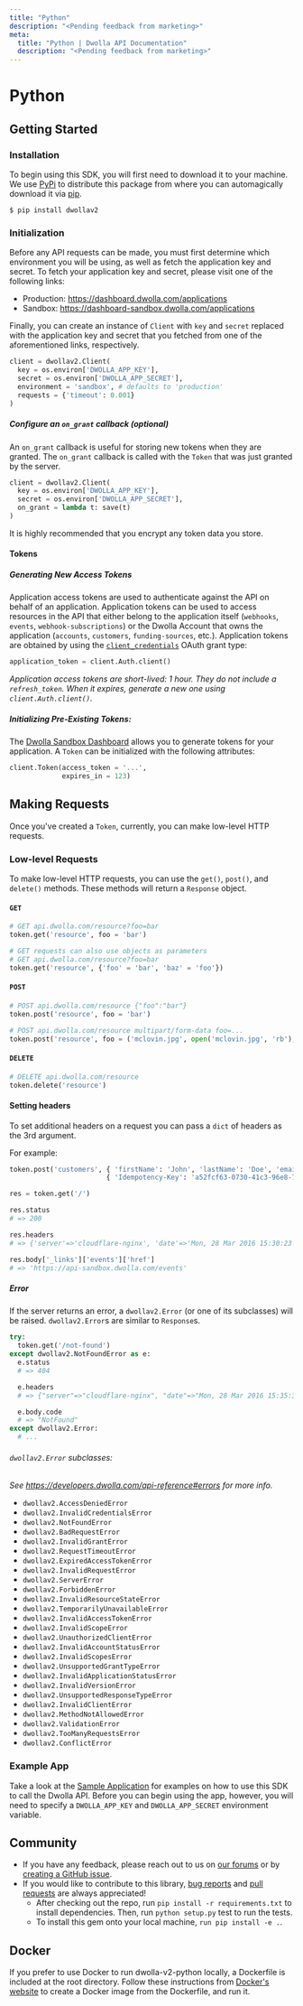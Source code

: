 ```yaml
---
title: "Python"
description: "<Pending feedback from marketing>"
meta:
  title: "Python | Dwolla API Documentation"
  description: "<Pending feedback from marketing>"
---
```


# Python

## Getting Started

### Installation

To begin using this SDK, you will first need to download it to your machine. We use [PyPi](https://pypi.python.org/pypi/dwollav2) to distribute this package from where you can automagically download it via [pip](https://pip.pypa.io/en/stable/installing/).

```shell
$ pip install dwollav2
```

### Initialization

Before any API requests can be made, you must first determine which environment you will be using, as well as fetch the application key and secret. To fetch your application key and secret, please visit one of the following links:

- Production: https://dashboard.dwolla.com/applications
- Sandbox: https://dashboard-sandbox.dwolla.com/applications

Finally, you can create an instance of `Client` with `key` and `secret` replaced with the application key and secret that you fetched from one of the aforementioned links, respectively.

```python
client = dwollav2.Client(
  key = os.environ['DWOLLA_APP_KEY'],
  secret = os.environ['DWOLLA_APP_SECRET'],
  environment = 'sandbox', # defaults to 'production'
  requests = {'timeout': 0.001}
)
```

##### Configure an `on_grant` callback (optional)

An `on_grant` callback is useful for storing new tokens when they are granted. The `on_grant`
callback is called with the `Token` that was just granted by the server.

```python
client = dwollav2.Client(
  key = os.environ['DWOLLA_APP_KEY'],
  secret = os.environ['DWOLLA_APP_SECRET'],
  on_grant = lambda t: save(t)
)
```

It is highly recommended that you encrypt any token data you store.

#### Tokens

##### Generating New Access Tokens

Application access tokens are used to authenticate against the API on behalf of an application. Application tokens can be used to access resources in the API that either belong to the application itself (`webhooks`, `events`, `webhook-subscriptions`) or the Dwolla Account that owns the application (`accounts`, `customers`, `funding-sources`, etc.). Application tokens are obtained by using the [`client_credentials`](https://tools.ietf.org/html/rfc6749#section-4.4) OAuth grant type:

```python
application_token = client.Auth.client()
```

_Application access tokens are short-lived: 1 hour. They do not include a `refresh_token`. When it expires, generate a new one using `client.Auth.client()`._

##### Initializing Pre-Existing Tokens:

The [Dwolla Sandbox Dashboard](https://dashboard-sandbox.dwolla.com/applications-legacy) allows you to generate tokens for your application. A `Token` can be initialized with the following attributes:

```python
client.Token(access_token = '...',
             expires_in = 123)
```

## Making Requests

Once you've created a `Token`, currently, you can make low-level HTTP requests.

### Low-level Requests

To make low-level HTTP requests, you can use the `get()`, `post()`, and `delete()` methods. These methods will return a `Response` object.

#### `GET`

```python
# GET api.dwolla.com/resource?foo=bar
token.get('resource', foo = 'bar')

# GET requests can also use objects as parameters
# GET api.dwolla.com/resource?foo=bar
token.get('resource', {'foo' = 'bar', 'baz' = 'foo'})
```

#### `POST`

```python
# POST api.dwolla.com/resource {"foo":"bar"}
token.post('resource', foo = 'bar')

# POST api.dwolla.com/resource multipart/form-data foo=...
token.post('resource', foo = ('mclovin.jpg', open('mclovin.jpg', 'rb'), 'image/jpeg'))
```

#### `DELETE`

```python
# DELETE api.dwolla.com/resource
token.delete('resource')
```

#### Setting headers

To set additional headers on a request you can pass a `dict` of headers as the 3rd argument.

For example:

```python
token.post('customers', { 'firstName': 'John', 'lastName': 'Doe', 'email': 'jd@doe.com' },
                        { 'Idempotency-Key': 'a52fcf63-0730-41c3-96e8-7147b5d1fb01' })
```

```python
res = token.get('/')

res.status
# => 200

res.headers
# => {'server'=>'cloudflare-nginx', 'date'=>'Mon, 28 Mar 2016 15:30:23 GMT', 'content-type'=>'application/vnd.dwolla.v1.hal+json; charset=UTF-8', 'content-length'=>'150', 'connection'=>'close', 'set-cookie'=>'__cfduid=d9dcd0f586c166d36cbd45b992bdaa11b1459179023; expires=Tue, 28-Mar-17 15:30:23 GMT; path=/; domain=.dwolla.com; HttpOnly', 'x-request-id'=>'69a4e612-5dae-4c52-a6a0-2f921e34a88a', 'cf-ray'=>'28ac1f81875941e3-MSP'}

res.body['_links']['events']['href']
# => 'https://api-sandbox.dwolla.com/events'
```

##### Error

If the server returns an error, a `dwollav2.Error` (or one of its subclasses) will be raised.
`dwollav2.Error`s are similar to `Response`s.

```python
try:
  token.get('/not-found')
except dwollav2.NotFoundError as e:
  e.status
  # => 404

  e.headers
  # => {"server"=>"cloudflare-nginx", "date"=>"Mon, 28 Mar 2016 15:35:32 GMT", "content-type"=>"application/vnd.dwolla.v1.hal+json; profile=\"http://nocarrier.co.uk/profiles/vnd.error/\"; charset=UTF-8", "content-length"=>"69", "connection"=>"close", "set-cookie"=>"__cfduid=da1478bfdf3e56275cd8a6a741866ccce1459179332; expires=Tue, 28-Mar-17 15:35:32 GMT; path=/; domain=.dwolla.com; HttpOnly", "access-control-allow-origin"=>"*", "x-request-id"=>"667fca74-b53d-43db-bddd-50426a011881", "cf-ray"=>"28ac270abca64207-MSP"}

  e.body.code
  # => "NotFound"
except dwollav2.Error:
  # ...
```

###### `dwollav2.Error` subclasses:

_See https://developers.dwolla.com/api-reference#errors for more info._

- `dwollav2.AccessDeniedError`
- `dwollav2.InvalidCredentialsError`
- `dwollav2.NotFoundError`
- `dwollav2.BadRequestError`
- `dwollav2.InvalidGrantError`
- `dwollav2.RequestTimeoutError`
- `dwollav2.ExpiredAccessTokenError`
- `dwollav2.InvalidRequestError`
- `dwollav2.ServerError`
- `dwollav2.ForbiddenError`
- `dwollav2.InvalidResourceStateError`
- `dwollav2.TemporarilyUnavailableError`
- `dwollav2.InvalidAccessTokenError`
- `dwollav2.InvalidScopeError`
- `dwollav2.UnauthorizedClientError`
- `dwollav2.InvalidAccountStatusError`
- `dwollav2.InvalidScopesError`
- `dwollav2.UnsupportedGrantTypeError`
- `dwollav2.InvalidApplicationStatusError`
- `dwollav2.InvalidVersionError`
- `dwollav2.UnsupportedResponseTypeError`
- `dwollav2.InvalidClientError`
- `dwollav2.MethodNotAllowedError`
- `dwollav2.ValidationError`
- `dwollav2.TooManyRequestsError`
- `dwollav2.ConflictError`

### Example App

Take a look at the
[Sample Application](https://github.com/Dwolla/dwolla-v2-python/tree/main/sample_app) for examples
on how to use this SDK to call the Dwolla API. Before you can begin using the app, however,
you will need to specify a `DWOLLA_APP_KEY` and `DWOLLA_APP_SECRET` environment variable.

## Community

- If you have any feedback, please reach out to us on [our forums](https://discuss.dwolla.com/) or by [creating a GitHub issue](https://github.com/Dwolla/dwolla-v2-python/issues/new).
- If you would like to contribute to this library, [bug reports](https://github.com/Dwolla/dwolla-v2-python/issues) and [pull requests](https://github.com/Dwolla/dwolla-v2-python/pulls) are always appreciated!
  - After checking out the repo, run `pip install -r requirements.txt` to install dependencies. Then, run `python setup.py` test to run the tests.
  - To install this gem onto your local machine, `run pip install -e .`.

## Docker

If you prefer to use Docker to run dwolla-v2-python locally, a Dockerfile is included at the root directory.
Follow these instructions from [Docker's website](https://docs.docker.com/build/hellobuild/) to create a Docker image from the Dockerfile, and run it.
